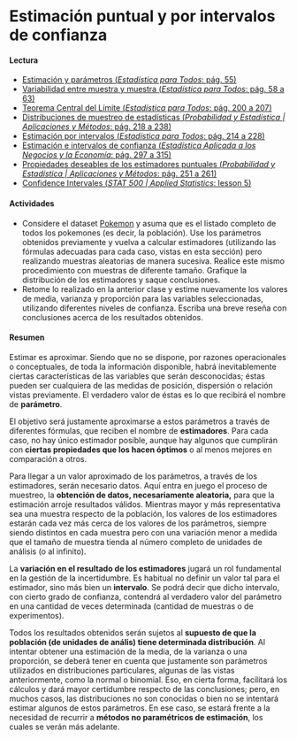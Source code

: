 # Estimación puntual y por intervalos de confianza

#### Lectura

- [Estimación y parámetros (_Estadística para Todos_: pág. 55)](https://drive.google.com/file/d/1oe0BDy9U1l-H54Ry_mkVC5hxGE-Z5rGm/view?usp=share_link)
- [Variabilidad entre muestra y muestra (_Estadística para Todos_: pág. 58 a 63)](https://drive.google.com/file/d/1oe0BDy9U1l-H54Ry_mkVC5hxGE-Z5rGm/view?usp=share_link)
- [Teorema Central del Límite (_Estadística para Todos_: pág. 200 a 207)](https://drive.google.com/file/d/1oe0BDy9U1l-H54Ry_mkVC5hxGE-Z5rGm/view?usp=share_link)
- [Distribuciones de muestreo de estadísticas (_Probabilidad y Estadística | Aplicaciones y Métodos_: pág. 218 a 238)](https://drive.google.com/file/d/1VCLbf-N79MIcStIe35XzL5NF-DTGENo_/view?usp=share_link)
- [Estimación por intervalos (_Estadística para Todos_: pág. 214 a 228)](https://drive.google.com/file/d/1oe0BDy9U1l-H54Ry_mkVC5hxGE-Z5rGm/view?usp=share_link)
- [Estimación e intervalos de confianza (_Estadística Aplicada a los Negocios y la Economía_: pág. 297 a 315)](https://drive.google.com/file/d/1FX-LDq_MY3dD6UkhpktQVN6iDgNKug0N/view?usp=share_link)
- [Propiedades deseables de los estimadores puntuales (_Probabilidad y Estadística | Aplicaciones y Métodos_: pág. 251 a 261)](https://drive.google.com/file/d/1VCLbf-N79MIcStIe35XzL5NF-DTGENo_/view?usp=share_link)
- [Confidence Intervales (_STAT 500 | Applied Statistics_: lesson 5)](https://online.stat.psu.edu/stat500/lesson/5)
    
#### Actividades

- Considere el dataset [Pokemon](https://drive.google.com/drive/folders/1Lprg5DfAXRnUcmYi5TdzfpKIzQ49ITuq?usp=share_link) y asuma que es el listado completo de todos los pokemones (es decir, la población). Use los parámetros obtenidos previamente y vuelva a calcular estimadores (utilizando las fórmulas adecuadas para cada caso, vistas en esta sección) pero realizando muestras aleatorias de manera sucesiva. Realice este mismo procedimiento con muestras de diferente tamaño. Grafique la distribución de los estimadores y saque conclusiones.
- Retome lo realizado en la anterior clase y estime nuevamente los valores de media, varianza y proporción para las variables seleccionadas, utilizando diferentes niveles de confianza. Escriba una breve reseña con conclusiones acerca de los resultados obtenidos.

#### Resumen

Estimar es aproximar. Siendo que no se dispone, por razones operacionales o conceptuales, de toda la información disponible, habrá inevitablemente ciertas características de las variables que serán desconocidas; éstas pueden ser cualquiera de las medidas de posición, dispersión o relación vistas previamente. El verdadero valor de éstas es lo que recibirá el nombre de **parámetro**. 

El objetivo será justamente aproximarse a estos parámetros a través de diferentes fórmulas, que reciben el nombre de **estimadores**. Para cada caso, no hay único estimador posible, aunque hay algunos que cumplirán con **ciertas propiedades que los hacen óptimos** o al menos mejores en comparación a otros.

Para llegar a un valor aproximado de los parámetros, a través de los estimadores, serán necesario datos. Aquí entra en juego el proceso de muestreo, la **obtención de datos, necesariamente aleatoria,** para que la estimación arroje resultados válidos. Mientras mayor y más representativa sea una muestra respecto de la población, los valores de los estimadores estarán cada vez más cerca de los valores de los parámetros, siempre siendo distintos en cada muestra pero con una variación menor a medida que el tamaño de muestra tienda al número completo de unidades de análisis (o al infinito).

La **variación en el resultado de los estimadores** jugará un rol fundamental en la gestión de la incertidumbre. Es habitual no definir un valor tal para el estimador, sino más bien un **intervalo**. Se podrá decir que dicho intervalo, con cierto grado de confianza, contendrá al verdadero valor del parámetro en una cantidad de veces determinada (cantidad de muestras o de experimentos).

Todos los resultados obtenidos serán sujetos al **supuesto de que la población (de unidades de anális) tiene determinada distribución**. Al intentar obtener una estimación de la media, de la varianza o una proporción, se deberá tener en cuenta que justamente son parámetros utilizados en distribuciones particulares, algunas de las vistas anteriormente, como la normal o binomial. Eso, en cierta forma, facilitará los cálculos y dará mayor certidumbre respecto de las conclusiones; pero, en muchos casos, las distribuciones no son conocidas o bien no se intentará estimar algunos de estos parámetros. En ese caso, se estará frente a la necesidad de recurrir a **métodos no paramétricos de estimación**, los cuales se verán más adelante.


